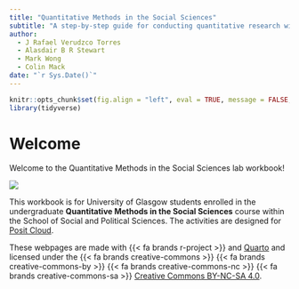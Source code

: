```yaml
---
title: "Quantitative Methods in the Social Sciences"
subtitle: "A step-by-step guide for conducting quantitative research with R"
author:
  - J Rafael Verudzco Torres
  - Alasdair B R Stewart
  - Mark Wong
  - Colin Mack
date: "`r Sys.Date()`"
---
```


```r
knitr::opts_chunk$set(fig.align = "left", eval = TRUE, message = FALSE, warning = FALSE, out.width = "100%")
library(tidyverse)
```

# Welcome {-#Welcome}

Welcome to the Quantitative Methods in the Social Sciences lab workbook!

![](./images/quant_methods_hex.svg){fig-alt="Hexsticker for UofG UG Hons Quants Methods."}

This workbook is for University of Glasgow students enrolled in the undergraduate **Quantitative Methods in the Social Sciences** course within the School of Social and Political Sciences. The activities are designed for [Posit Cloud](https://posit.cloud/).

These webpages are made with {{< fa brands r-project >}} and [Quarto](https://quarto.org) and licensed under the {{< fa brands creative-commons >}} {{< fa brands creative-commons-by >}} {{< fa brands creative-commons-nc >}} {{< fa brands creative-commons-sa >}} [Creative Commons BY-NC-SA 4.0](https://creativecommons.org/licenses/by-nc-sa/4.0/).
